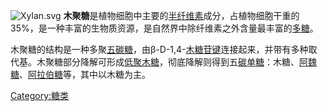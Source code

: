 {{noteTA|G1=生命科学}}
[[File:Xylan.svg|thumb]]
'''木聚糖'''是植物细胞中主要的[[半纤维素|半纤维素]]成分，占植物细胞干重的35%，是一种丰富的生物质资源，是自然界中除纤维素之外含量最丰富的[[多糖|多糖]]。

木聚糖的结构是一种多聚[[五碳糖|五碳糖]]，由β-D-1,4-[[木糖|木糖]][[糖苷键|苷键]]连接起来，并带有多种取代基。木聚糖部分降解可形成[[低聚木糖|低聚木糖]]，彻底降解则得到五[[碳|碳]][[单糖|单糖]]：木糖、[[阿魏糖|阿魏糖]]、[[阿拉伯糖|阿拉伯糖]]等，其中以木糖为主。

[[Category:糖类|Category:糖类]]